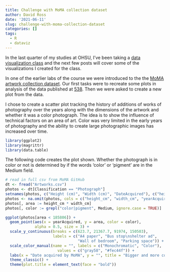 ```yaml
---
title: Challenge with MoMA collection dataset
author: David Ross
date: '2021-06-11'
slug: challenge-with-moma-collection-dataset
categories: []
tags:
  - R
  - dataviz
---
```

In the last quarter of my studies at OHSU, I've been taking a [data visualization class](https://cslu.ohsu.edu/~bedricks/courses/bmi525/) and the next few posts will cover some of the visualizations I created for the class.

In one of the earlier labs of the course we were introduced to the the [MoMA artwork collection dataset](https://github.com/MuseumofModernArt/collection). Our first tasks were to recreate some plots in analysis of the data published at [538](https://fivethirtyeight.com/features/a-nerds-guide-to-the-2229-paintings-at-moma/). Then we were asked to create a new plot from the data.

I chose to create a scatter plot tracking the history of additions of works of photography over the years along with the dimensions of the artwork and whether it was a color photograph. The idea is to show the influence of technical factors on an area of art. Color was very limited in the early years of photography and the ability to create large photographic images has increased over time.

```r
library(ggplot2)
library(magrittr)
library(data.table)
```
The following code creates the plot shown. Whether the photograph is in color or not is determined by if the words 'color' or 'pigment' are in the Medium field.

```r
# read in full csv from MoMA GitHub
dt <- fread("Artworks.csv")
photos <- dt[Classification == "Photograph"]
setnames(photos, c("Height (cm)", "Width (cm)", "DateAcquired"), c("height_cm", "width_cm", "yearAcquired"))
photos <- na.omit(photos, cols = c("height_cm", "width_cm", "yearAcquired"))
photos[, area := height_cm * width_cm]
photos[, color := grepl("color|pigment", Medium, ignore.case = TRUE)]

ggplot(photos[area < 185806]) +
  geom_point(aes(x = yearAcquired, y = area, color = color),
             alpha = 0.5, size = 3) +
  scale_y_continuous(breaks = c(623.7, 21367.7, 91974, 150503),
                     labels = c("A4 paper", "Bus stop\nshelter ad",
                                "Wall of bedroom", "Parking space")) +
  scale_color_manual(name = "", labels = c("Monochromatic", "Color"),
                       values = c("gray58", "#fec44f")) +
  labs(x = "Date acquired by MoMA", y = "", title = "Bigger and more colorful through the years", subtitle = "Sizes of photographs in MoMA's collection excluding four\ngreater than 200 square feet", caption = "Source: MoMA") +
  theme_classic() +
  theme(plot.title = element_text(face = "bold"))
```
